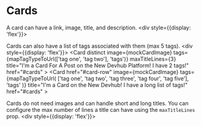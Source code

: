 
<Meta title="Cards" />

# Cards

A card can have a link, image, title, and description.
<Preview>
    <Story name="default card">
        <div style={{display: 'flex'}}>
            <Card
                distinct
                image={mockCardImage}
                maxTitleLines={3}
                title="Title for Card"
                description="Description for card that has a link."
                href="#cards"
            ></Card>
            <Card
                distinct
                image={mockCardImage}
                maxTitleLines={3}
                title="Title for Card"
                description="Description for card with no link."
            ></Card>
        </div>
    </Story>
</Preview>

Cards can also have a list of tags associated with them (max 5 tags).
<Preview>
    <Story name="tag-list card">
        <div style={{display: 'flex'}}>
            <Card
                distinct
                image={mockCardImage}
                tags={mapTagTypeToUrl(['tag one', 'tag two'], 'tags')}
                maxTitleLines={3}
                title="I'm a Card For A Post on the New Devhub Platform! I have 2 tags!"
                href="#cards"
            ></Card>
            <Card
                href="#card-row"
                image={mockCardImage}
                tags={mapTagTypeToUrl(
                    ['tag one', 'tag two', 'tag three', 'tag four', 'tag five'],
                    'tags'
                )}
                title="I'm a Card on the New Devhub! I have a long list of tags!"
                href="#cards"
            ></Card>
        </div>
    </Story>
</Preview>

Cards do not need images and can handle short and long titles. You can configure
the max number of lines a title can have using the `maxTitleLines` prop.
<Preview>
    <Story name="no-image card">
        <div style={{display: 'flex'}}>
            <Card
                width="300px"
                title="I'm a card with a really really really really really really really really really really long title"
                description="This card has a long title, displaying 2 lines by default."
                href="#cards"
            />
            <Card
                width="300px"
                title="I'm a card with a really really really really really really really really really really long title.I'm a card with a really really really really really really really really really really long title"
                maxTitleLines={4}
                description="This card has a long title, displaying 4 lines though the 'maxTitleLines' prop."
                href="#cards"
            />
            <Card
                highlight
                width="300px"
                title="I'm a card with a short title"
                description="written by Author"
                href="#cards"
            />
        </div>
    </Story>
</Preview>
